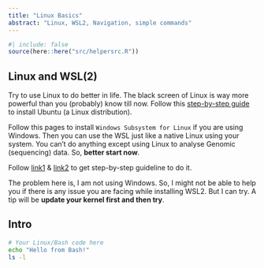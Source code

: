 ```yaml
---
title: "Linux Basics"
abstract: "Linux, WSL2, Navigation, simple commands"
---
```


```r
#| include: false
source(here::here("src/helpersrc.R"))
```

## Linux and WSL(2)

Try to use Linux to do better in life. The black screen of Linux is way more powerful than you (probably) know till now. Follow this [step-by-step guide](https://ubuntu.com/tutorials/install-ubuntu-desktop#1-overview) to install Ubuntu (a Linux distribution).

Follow this pages to install `Windows Subsystem for Linux` if you are using Windows. Then you can use the WSL just like a native Linux using your system. You can't do anything except using Linux to analyse Genomic (sequencing) data. So, **better start now**.

Follow [link1](https://learn.microsoft.com/en-us/windows/wsl/about) & [link2](https://learn.microsoft.com/en-us/windows/wsl/install) to get step-by-step guideline to do it.

The problem here is, I am not using Windows. So, I might not be able to help you if there is any issue you are facing while installing WSL2. But I can try. A tip will be **update your kernel first and then try**.

## Intro

```bash
# Your Linux/Bash code here 
echo "Hello from Bash!" 
ls -l
```
